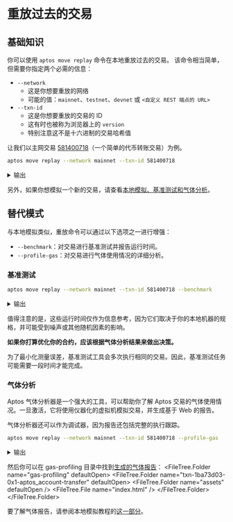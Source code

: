 
# 重放过去的交易

## 基础知识
你可以使用 `aptos move replay` 命令在本地重放过去的交易。
该命令相当简单，但需要你指定两个必需的信息：
- `--network`
  - 这是你想要重放的网络
  - 可能的值：`mainnet`、`testnet`、`devnet` 或 `<自定义 REST 端点的 URL>`
- `--txn-id`
  - 这是你想要重放的交易的 ID
  - 这有时也被称为浏览器上的 `version`
  - 特别注意这不是十六进制的交易哈希值

让我们以主网交易 [581400718](https://explorer.aptoslabs.com/txn/581400718?network=mainnet)（一个简单的代币转账交易）为例。
```bash filename="Terminal"
aptos move replay --network mainnet --txn-id 581400718
```

<details>
<summary>输出</summary>
```bash
从 RestApi 获取了 1/1 个交易。
正在重放交易...
{
  "Result": {
    "transaction_hash": "0x1ba73d03a0442a845735a17c7be46f3b51e2acb0e5cf68749305c5a17539ac63",
    "gas_used": 7,
    "gas_unit_price": 100,
    "sender": "c94e16736910cc160347d01de345407fe2d350fce5635ac1150319b0fbf5630e",
    "sequence_number": 14637,
    "success": true,
    "version": 581400718,
    "vm_status": "status EXECUTED of type Execution"
  }
}
```
</details>

另外，如果你想模拟一个新的交易，请查看[本地模拟、基准测试和气体分析](working-with-move-contracts/local-simulation-benchmarking-and-gas-profiling.mdx)。

## 替代模式
与本地模拟类似，重放命令可以通过以下选项之一进行增强：
- `--benchmark`：对交易进行基准测试并报告运行时间。
- `--profile-gas`：对交易进行气体使用情况的详细分析。

### 基准测试
```bash filename="Terminal"
aptos move replay --network mainnet --txn-id 581400718 --benchmark
```

<details>
<summary>输出</summary>
```bash
从 RestApi 获取了 1/1 个交易。
正在对交易进行基准测试...
运行时间（冷代码缓存）：914.821µs
运行时间（热代码缓存）：820.189µs
{
  "Result": {
    "transaction_hash": "0x1ba73d03a0442a845735a17c7be46f3b51e2acb0e5cf68749305c5a17539ac63",
    "gas_used": 7,
    "gas_unit_price": 100,
    "sender": "c94e16736910cc160347d01de345407fe2d350fce5635ac1150319b0fbf5630e",
    "sequence_number": 14637,
    "success": true,
    "version": 581400718,
    "vm_status": "status EXECUTED of type Execution"
  }
}
```
</details>

值得注意的是，这些运行时间仅作为信息参考，因为它们取决于你的本地机器的规格，并可能受到噪声或其他随机因素的影响。

**如果你打算优化你的合约，应该根据气体分析结果来做出决策。**

<Callout type="info" emoji="ℹ️">
为了最小化测量误差，基准测试工具会多次执行相同的交易。因此，基准测试任务可能需要一段时间才能完成。
</Callout>

### 气体分析
Aptos 气体分析器是一个强大的工具，可以帮助你了解 Aptos 交易的气体使用情况。一旦激活，它将使用仪器化的虚拟机模拟交易，并生成基于 Web 的报告。

气体分析器还可以作为调试器，因为报告还包括完整的执行跟踪。

```bash filename="Terminal"
aptos move replay --network mainnet --txn-id 581400718 --profile-gas
```
<details>
<summary>输出</summary>
```bash
从 RestApi 获取了 1/1 个交易。
正在分析交易...
气体报告已保存到 gas-profiling/txn-1ba73d03-0x1-aptos_account-transfer。
{
  "Result": {
    "transaction_hash": "0x1ba73d03a0442a845735a17c7be46f3b51e2acb0e5cf68749305c5a17539ac63",
    "gas_used": 7,
    "gas_unit_price": 100,
    "sender": "c94e16736910cc160347d01de345407fe2d350fce5635ac1150319b0fbf5630e",
    "sequence_number": 14637,
    "success": true,
    "version": 581400718,
    "vm_status": "status EXECUTED of type Execution"
  }
}
```
</details>

然后你可以在 gas-profiling 目录中找到[生成的气体报告](/gas-profiling/sample-report-2/index.html)：
<FileTree>
    <FileTree.Folder name="gas-profiling" defaultOpen>
      <FileTree.Folder name="txn-1ba73d03-0x1-aptos_account-transfer" defaultOpen>
        <FileTree.Folder name="assets" defaultOpen />
        <FileTree.File name="index.html" />
      </FileTree.Folder>
    </FileTree.Folder>
</FileTree>

要了解气体报告，请参阅本地模拟教程的[这一部分](working-with-move-contracts/local-simulation-benchmarking-and-gas-profiling.mdx#understanding-the-gas-report)。 